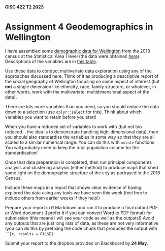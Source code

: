 #### GISC 422 T2 2023
# Assignment 4 Geodemographics in Wellington
I have assembled some [demographic data for Wellington](welly.gpkg) from the 2018 census at the Statistical Area 1 level (the data were obtained [here](https://datafinder.stats.govt.nz/layer/104612-2018-census-individual-part-1-total-new-zealand-by-statistical-area-1/)). Descriptions of the variables are in [this table](sa1-2018-census-individual-part-1-total-nz-lookup-table.csv). 

Use these data to conduct multivariate data exploration using any of the approaches discussed here. Think of it as producing a descriptive report of the social geography of Wellington focusing on some aspect of interest (but **not** a single dimension like ethnicity, race, family structure, or whatever, in other words, work with the multivariate, multidimensional aspect of the data). 

There are lots more variables than you need, so you should reduce the data down to a selection (use `dplyr::select` for this). Think about which variables you want to retain before you start! 

When you have a reduced set of variables to work with (but not too reduced... the idea is to demonstrate handling high-dimensional data), then you should also standardise the variables in some way so that they are all scaled to a similar numerical range. You can do this with `mutate` functions. You will probably need to keep the total population column for the standardisation!

Once that data preparation is completed, then run principal components analysis and clustering analysis (either method) to produce maps that shed some light on the demographic structure of the city as portrayed in the 2018 Census. 

Include these maps in a report that shows clear evidence of having explored the data using any tools we have seen this week (feel free to include others from earlier weeks if they help!)

Prepare your report in R Markdown and run it to produce a final output PDF or Word document (I prefer it if you can convert Word to PDF format) for submission (this means I will see your code as well as the outputs!) Avoid any outputs that are just long lists of data, as these are not very informative (you can do this by prefixing the code chunk that produces the output with ````{r, results = FALSE}`.

Submit your report to the dropbox provided on Blackboard by **24 May**.
